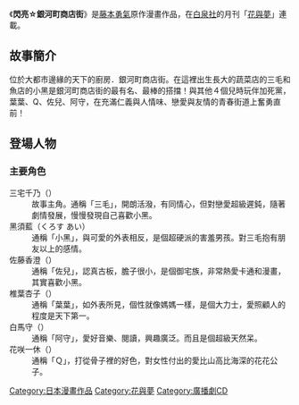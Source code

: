 {{unreferenced|time=2015-05-24T12:54:28+00:00}}
{{Infobox animanga/Headerofja
|標題= 閃亮銀河町商店街
|圖像= 
|尺寸= 
|說明= 
|日文名稱= キラメキ☆銀河町商店街
|英文名稱= 
|羅馬字= 
|類型= [[友情|友情]]、[[愛情|愛情]]、[[喜劇|喜劇]]
}}
{{Infobox animanga/Manga
|標題= 
|作者= [[藤本勇氣|藤本勇氣]]
|出版社= {{flagicon|Japan}} [[白泉社|白泉社]]<br/>{{flagicon|Taiwan}} {{flagicon|Hong Kong}} [[東立出版社|東立出版社]]
|連載雜誌= [[花與夢|花與夢]]
|標籤= 
|開始=
|結束= 
|冊數= 全10卷
}}
{{Infobox animanga/Footerofja}}

《'''閃亮☆銀河町商店街'''》是[[藤本勇氣|藤本勇氣]]原作漫畫作品，在[[白泉社|白泉社]]的月刊「[[花與夢|花與夢]]」連載。

==故事簡介==
位於大都市邊緣的天下的廚房．銀河町商店街。在這裡出生長大的蔬菜店的三毛和魚店的小黑是銀河町商店街的最有名、最棒的搭擋！與其他４個兒時玩伴加死黨，葉葉、Q、佐兒、阿守，在充滿仁義與人情味、戀愛與友情的青春街道上奮勇直前！

==登場人物==

===主要角色===
;三宅千乃（{{lang|ja|みやけ ちの}}）
:故事主角。通稱「三毛」，開朗活潑，有同情心，但對戀愛超級遲鈍，隨著劇情發展，慢慢發現自己喜歡小黑。
;黑須藍（くろす あい）
:通稱「小黑」，與可愛的外表相反，是個超硬派的害羞男孩。對三毛抱有朋友以上的感情。
;佐藤香澄（{{lang|ja|さとう かすみ}}）
:通稱「佐兒」，認真古板，膽子很小，是個御宅族，非常熱愛卡通和漫畫，其實喜歡小黑。
;椎葉杏子（{{lang|ja|しいば あんこ}}）
:通稱「葉葉」，如外表所見，個性就像媽媽一樣，是個大力士，愛照顧人的程度是天下第一。
;白馬守（{{lang|ja|しろうま まもる}}）
:通稱「阿守」，愛好音樂、閱讀，興趣廣泛。而且是個超級天然呆。
;花咲一休（{{lang|ja|はなさか いっきゅう}}）
:通稱「Ｑ」，打從骨子裡的好色，對女性付出的愛比山高比海深的花花公子。

{{ACG-stub}}
{{DEFAULTSORT:Kirameki Gingachoushoutengai}}
[[Category:日本漫畫作品|Category:日本漫畫作品]]
[[Category:花與夢|Category:花與夢]]
[[Category:廣播劇CD|Category:廣播劇CD]]